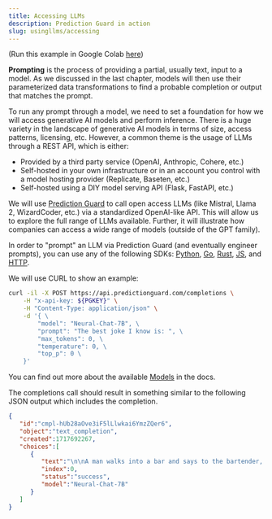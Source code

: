 ```yaml
---
title: Accessing LLMs
description: Prediction Guard in action
slug: usingllms/accessing
---
```


(Run this example in Google Colab
[here](https://drive.google.com/file/d/1H5YAkQKzCwG70eK9fRSBBngytHQvlPXZ/view?usp=sharing))

**Prompting** is the process of providing a partial, usually text, input to a model.
As we discussed in the last chapter, models will then use their parameterized data
transformations to find a probable completion or output that matches the prompt.

To run any prompt through a model, we need to set a foundation for how we will
access generative AI models and perform inference. There is a huge variety in
the landscape of generative AI models in terms of size, access patterns, licensing,
etc. However, a common theme is the usage of LLMs through a REST API, which is either:

- Provided by a third party service (OpenAI, Anthropic, Cohere, etc.)
- Self-hosted in your own infrastructure or in an account you control with a
model hosting provider (Replicate, Baseten, etc.)
- Self-hosted using a DIY model serving API (Flask, FastAPI, etc.)

We will use [Prediction Guard](/) to call open
access LLMs (like Mistral, Llama 2, WizardCoder, etc.) via a standardized
OpenAI-like API. This will allow us to explore the full range of LLMs available.
Further, it will illustrate how companies can access a wide range of models
(outside of the GPT family).

In order to "prompt" an LLM via Prediction Guard (and eventually engineer prompts),
you can use any of the following SDKs:
[Python](/docs/getting-started/sd-ks#pythonclient),
[Go](/docs/getting-started/sd-ks#goclient),
[Rust](/docs/getting-started/sd-ks#rustclient),
[JS](/docs/getting-started/sd-ks#jsclient), and
[HTTP](/api-reference).

We will use CURL to show an example:

```bash
curl -il -X POST https://api.predictionguard.com/completions \
    -H "x-api-key: ${PGKEY}" \
    -H "Content-Type: application/json" \
    -d '{ \
        "model": "Neural-Chat-7B", \
        "prompt": "The best joke I know is: ", \
        "max_tokens": 0, \
        "temperature": 0, \
        "top_p": 0 \
    }'
```

You can find out more about the available [Models](options/enumerations) in the docs.

The completions call should result in something similar to the following JSON
output which includes the completion.

```json
{
   "id":"cmpl-hUb28aOve3iF5lLlwkai6YmzZQer6",
   "object":"text_completion",
   "created":1717692267,
   "choices":[
      {
         "text":"\n\nA man walks into a bar and says to the bartender, \"If I show you something really weird, will you give me a free drink?\" The bartender, being intrigued, says, \"Sure, I'll give it a look.\" The man reaches into his pocket and pulls out a tiny horse. The bartender is astonished and gives the man a free drink. The man then puts the horse back into his pocket.\n\nThe next day, the same man walks back into the bar and says to the bartender, \"If I show you something even weirder than yesterday and you give me a free drink, will you do it again?\" The bartender, somewhat reluctantly, says, \"Okay, I guess you can show it to me.\" The man reaches into his pocket, pulls out the same tiny horse, and opens the door to reveal the entire bar inside the horse.\n\nThe bartender faints.",
         "index":0,
         "status":"success",
         "model":"Neural-Chat-7B"
      }
   ]
}
```
